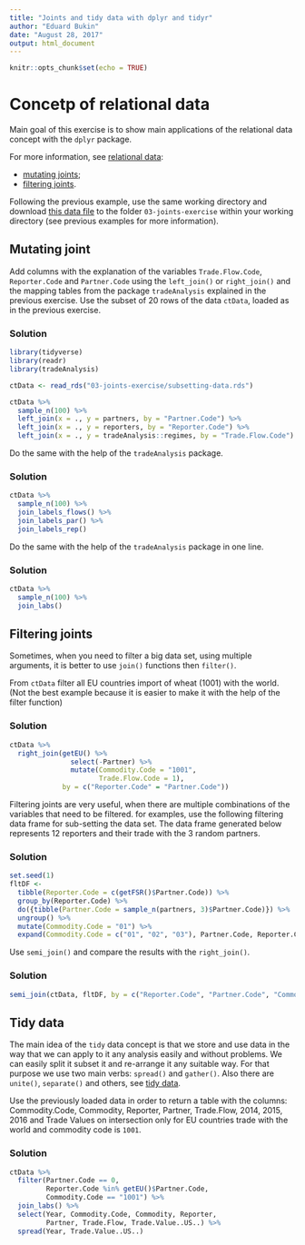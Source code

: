 ```yaml
---
title: "Joints and tidy data with dplyr and tidyr"
author: "Eduard Bukin"
date: "August 28, 2017"
output: html_document
---
```


```r
knitr::opts_chunk$set(echo = TRUE)
```

# Concetp of relational data

Main goal of this exercise is to show main applications of the relational data concept with the `dplyr` package.

For more information, see [relational data](http://r4ds.had.co.nz/relational-data.html):

*  [mutating joints](http://r4ds.had.co.nz/relational-data.html#mutating-joins);
*  [filtering joints](http://r4ds.had.co.nz/relational-data.html#mutating-joins).

Following the previous example, use the same working directory and download [this data file](https://unfao-my.sharepoint.com/personal/eduard_bukin_fao_org/_layouts/15/guestaccess.aspx?docid=01bedb1cf326148049ab4b5e3f6bcc3cc&authkey=AarI3iY12Uw9QVfQVITPAdU) to the folder `03-joints-exercise` within your working directory (see previous examples for more information). 

## Mutating joint

Add columns with the explanation of the variables `Trade.Flow.Code`, `Reporter.Code` and `Partner.Code` using the `left_join()` or `right_join()` and the mapping tables from the package `tradeAnalysis` explained in the previous exercise. Use the subset of 20 rows of the data `ctData`, loaded as in the previous exercise.

### Solution

```r
library(tidyverse)
library(readr)
library(tradeAnalysis)
```
```r
ctData <- read_rds("03-joints-exercise/subsetting-data.rds")
```
```r
ctData %>% 
  sample_n(100) %>% 
  left_join(x = ., y = partners, by = "Partner.Code") %>% 
  left_join(x = ., y = reporters, by = "Reporter.Code") %>% 
  left_join(x = ., y = tradeAnalysis::regimes, by = "Trade.Flow.Code")
```

Do the same with the help of the `tradeAnalysis` package.

### Solution

```r
ctData %>% 
  sample_n(100) %>% 
  join_labels_flows() %>% 
  join_labels_par() %>% 
  join_labels_rep()
```

Do the same with the help of the `tradeAnalysis` package in one line.

### Solution

```r
ctData %>% 
  sample_n(100) %>% 
  join_labs()
```

## Filtering joints

Sometimes, when you need to filter a big data set, using multiple arguments, it is better to use `join()` functions then `filter()`. 

From `ctData` filter all EU countries import of wheat (1001) with the world. (Not the best example because it is easier to make it with the help of the filter function)

### Solution

```r
ctData %>% 
  right_join(getEU() %>% 
               select(-Partner) %>% 
               mutate(Commodity.Code = "1001",
                      Trade.Flow.Code = 1), 
             by = c("Reporter.Code" = "Partner.Code"))
```

Filtering joints are very useful, when there are multiple combinations of the variables that need to be filtered. for examples, use the following filtering data frame for sub-setting the data set. The data frame generated below represents 12 reporters and their trade with the 3 random partners.

### Solution

```r
set.seed(1)
fltDF <-
  tibble(Reporter.Code = c(getFSR()$Partner.Code)) %>% 
  group_by(Reporter.Code) %>% 
  do({tibble(Partner.Code = sample_n(partners, 3)$Partner.Code)}) %>% 
  ungroup() %>% 
  mutate(Commodity.Code = "01") %>% 
  expand(Commodity.Code = c("01", "02", "03"), Partner.Code, Reporter.Code)
```

Use `semi_join()` and compare the results with the `right_join()`.

### Solution

```r
semi_join(ctData, fltDF, by = c("Reporter.Code", "Partner.Code", "Commodity.Code"))
```

## Tidy data

The main idea of the `tidy` data concept is that we store and use data in the way that we can apply to it any analysis easily and without problems. We can easily split it subset it and re-arrange it any suitable way. For that purpose we use two main verbs: `spread()` and `gather()`. Also there are `unite()`, `separate()` and others, see [tidy data](http://r4ds.had.co.nz/tidy-data.html).

Use the previously loaded data in order to return a table with the columns: Commodity.Code, Commodity, Reporter, Partner, Trade.Flow, 2014, 2015, 2016 and Trade Values on intersection only for EU countries trade with the world and commodity code is `1001`.

### Solution

```r
ctData %>% 
  filter(Partner.Code == 0, 
         Reporter.Code %in% getEU()$Partner.Code, 
         Commodity.Code == "1001") %>% 
  join_labs() %>% 
  select(Year, Commodity.Code, Commodity, Reporter, 
         Partner, Trade.Flow, Trade.Value..US..) %>% 
  spread(Year, Trade.Value..US..)
```

